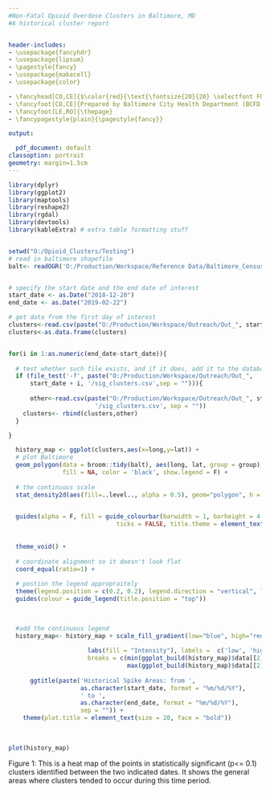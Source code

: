 ---
#Non-Fatal Opioid Overdose Clusters in Baltimore, MD
#A historical cluster report


header-includes:
- \usepackage{fancyhdr}
- \usepackage{lipsum}
- \pagestyle{fancy}
- \usepackage{makecell}
- \usepackage{color}

- \fancyhead[CO,CE]{$\color{red}{\text{\fontsize{20}{20} \selectfont FOR INTERNAL USE ONLY}}$ {\fontsize{15}{15} \selectfont \\Historical Overdose Cluster Map}}
- \fancyfoot[CO,CE]{Prepared by Baltimore City Health Department (BCFD EMS Data Source)}
- \fancyfoot[LE,RO]{\thepage}
- \fancypagestyle{plain}{\pagestyle{fancy}}

output:

  pdf_document: default
classoption: portrait
geometry: margin=1.5cm
---

```{r main_code, include=FALSE, echo = FALSE, warning=FALSE, message=FALSE}

library(dplyr)
library(ggplot2)
library(maptools)
library(reshape2)
library(rgdal)
library(devtools)
library(kableExtra) # extra table formatting stuff


setwd("O:/Opioid_Clusters/Testing")
# read in baltimore shapefile
balt<- readOGR('O:/Production/Workspace/Reference Data/Baltimore_Census_Tracts_Project.shp')


# specify the start date and the end date of interest
start_date <- as.Date("2018-12-20")
end_date <- as.Date("2019-02-22")

# get data from the first day of interest
clusters<-read.csv(paste("O:/Production/Workspace/Outreach/Out_", start_date, '/sig_clusters.csv', sep = ""))
clusters<-as.data.frame(clusters)


for(i in 1:as.numeric(end_date-start_date)){
  
  # test whether such file exists, and if it does, add it to the database
  if (file_test('-f', paste("O:/Production/Workspace/Outreach/Out_",
      start_date + i, '/sig_clusters.csv',sep = ""))){
    
      other<-read.csv(paste("O:/Production/Workspace/Outreach/Out_", start_date + i,
                        '/sig_clusters.csv', sep = ""))
    clusters<- rbind(clusters,other)
  }

}


```


```{r timeplot, results = 'asis', echo=FALSE, warning=FALSE, message=FALSE, fig.show='hold', fig.height=10, fig.width=12}

  history_map <- ggplot(clusters,aes(x=long,y=lat)) +
  # plot Baltimore
  geom_polygon(data = broom::tidy(balt), aes(long, lat, group = group),
               fill = NA, color = 'black', show.legend = F) + 
  
  # the continuous scale
  stat_density2d(aes(fill=..level.., alpha = 0.5), geom="polygon", h = 5280, show.legend = T) +

  
  guides(alpha = F, fill = guide_colourbar(barwidth = 1, barheight = 4.7,
                              ticks = FALSE, title.theme = element_text(face='plain'))) +
  
  
  theme_void() +
  
  # coordinate alignment so it doesn't look flat
  coord_equal(ratio=1) +  
  
  # postion the legend appropraitely
  theme(legend.position = c(0.2, 0.2), legend.direction = "vertical", legend.box = "horizontal") +
  guides(colour = guide_legend(title.position = "top"))
  
         

  #add the continuous legend
  history_map<- history_map + scale_fill_gradient(low="blue", high="red", 
                      
                      labs(fill = "Intensity"), labels =  c('low', 'high'),
                      breaks = c(min(ggplot_build(history_map)$data[[2]]$level),
                                 max(ggplot_build(history_map)$data[[2]]$level))) +
  
      ggtitle(paste('Historical Spike Areas: from ',
                    as.character(start_date, format = "%m/%d/%Y"),
                    ' to ',
                    as.character(end_date, format = "%m/%d/%Y"), 
                    sep = "")) +
    theme(plot.title = element_text(size = 20, face = "bold"))
      
  
  
plot(history_map)

```
Figure 1: This is a heat map of the points in statistically significant (p<= 0.1) clusters identified between the two indicated dates. It shows the general areas where clusters tended to occur during this time period. 

